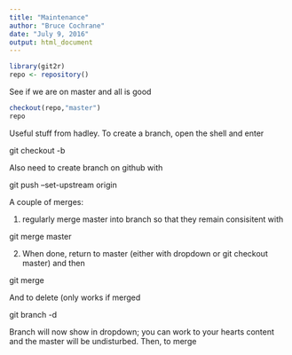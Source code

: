 ```yaml
---
title: "Maintenance"
author: "Bruce Cochrane"
date: "July 9, 2016"
output: html_document
---
```


```r
library(git2r)
repo <- repository()
```

See if we are on master and all is good

```r

checkout(repo,"master")
repo
```

Useful stuff from hadley.  To create a branch, open the shell and enter

git checkout -b <branch-name>

Also need to create branch on github with

git push --set-upstream origin <branch-name>

A couple of merges:

1.  regularly merge master into branch so that they remain consisitent with

git merge master

2.  When done, return to master (either with dropdown or git checkout master) and then

git merge <branch-name>

And to delete (only works if merged

git branch -d <branch-name>

Branch will now show in dropdown; you can work to your hearts content and the master will be undisturbed.  Then, to merge